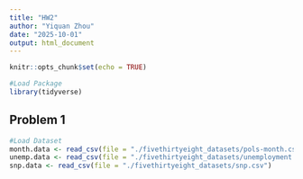 ```yaml
---
title: "HW2"
author: "Yiquan Zhou"
date: "2025-10-01"
output: html_document
---
```


```r
knitr::opts_chunk$set(echo = TRUE)
```

```r
#Load Package
library(tidyverse)
```

## Problem 1
```r
#Load Dataset
month.data <- read_csv(file = "./fivethirtyeight_datasets/pols-month.csv")
unemp.data <- read_csv(file = "./fivethirtyeight_datasets/unemployment.csv")
snp.data <- read_csv(file = "./fivethirtyeight_datasets/snp.csv")
```

